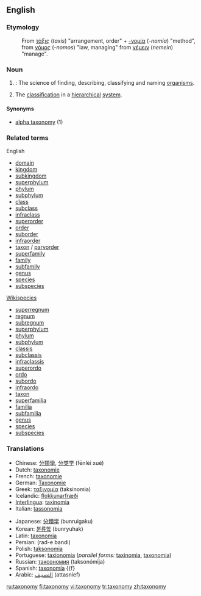 {{wikipedia}}
==English==

===Etymology===
:From {{Gr.}} [[τάξις]] (''taxis'') "arrangement, order" + [[-νομία]] (''-nomia'') "method", from [[νόμος]] (''-nomos'') "law, managing" from [[νέμειν]] (''nemein'') "manage".

===Noun===
{{en-noun-reg-y|taxonom|y}}

# {{cattag|systematics|uncountable}}: The science of finding, describing, classifying and naming [[organism]]s.  
# The [[classification]] in a [[hierarchical]] [[system]].

====Synonyms====
* [[alpha taxonomy]] (1)

===Related terms===
{{top}}
English
*[[domain]]
*[[kingdom]]
*[[subkingdom]]
*[[superphylum]]
*[[phylum]]
*[[subphylum]]
*[[class]]
*[[subclass]]
*[[infraclass]]
*[[superorder]]
*[[order]]
*[[suborder]]
*[[infraorder]]
*[[taxon]] / [[parvorder]]
*[[superfamily]]
*[[family]]
*[[subfamily]]
*[[genus]]
*[[species]]
*[[subspecies]]
{{mid}}
[[Wikispecies]]
*[[superregnum]]
*[[regnum]]
*[[subregnum]]
*[[superphylum]]
*[[phylum]]
*[[subphylum]]
*[[classis]]
*[[subclassis]]
*[[infraclassis]]
*[[superordo]]
*[[ordo]]
*[[subordo]]
*[[infraordo]]
*[[taxon]]
*[[superfamilia]]
*[[familia]]
*[[subfamilia]]
*[[genus]]
*[[species]]
*[[subspecies]]
{{bottom}}

===Translations===
{{top}}
*Chinese: [[分類學]], [[分类学]] (fēnlèi xué)
*Dutch: [[taxonomie]]
*French: [[taxonomie]] {{f}}
*German: [[Taxonomie]] {{f}}
*Greek: [[ταξινομία]] (taksinomia) {{f}}
*Icelandic: [[flokkunarfræði]]
*[[Interlingua]]: [[taxinomia]]
*Italian: [[tassonomia]] {{f}}
{{mid}}
*Japanese: [[分類学]] (bunruigaku)
*Korean: [[분류학]] (bunryuhak)
*Latin: [[taxonomia]] {{f}}
*Persian: {{FAchar|[[رده بندی]]}} (rad-e bandi)
*Polish: [[taksonomia]]
*Portuguese: [[taxionomia]] {{f}} (''parallel forms:'' [[taxinomia]], [[taxonomia]])
*Russian: [[таксономия]] (taksonómija) {{f}}
*Spanish: [[taxonomía]] {{f}
*Arabic: [[التصنيف]]{{m}} (attasnief)
{{bottom}}

[[ru:taxonomy]]
[[fi:taxonomy]]
[[vi:taxonomy]]
[[tr:taxonomy]]
[[zh:taxonomy]]